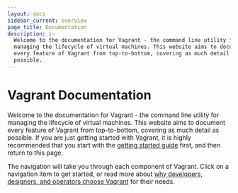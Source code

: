 ```yaml
---
layout: docs
sidebar_current: overview
page_title: Documentation
description: |-
  Welcome to the documentation for Vagrant - the command line utility for
  managing the lifecycle of virtual machines. This website aims to document
  every feature of Vagrant from top-to-bottom, covering as much detail as
  possible.
---
```


# Vagrant Documentation

Welcome to the documentation for Vagrant - the command line utility for managing
the lifecycle of virtual machines. This website aims to document every feature
of Vagrant from top-to-bottom, covering as much detail as possible. If you are
just getting started with Vagrant, it is highly recommended that you start with
the [getting started guide](/intro/getting-started/index.html) first, and then
return to this page.

The navigation will take you through each component of Vagrant. Click on a
navigation item to get started, or read more about
[why developers, designers, and operators choose Vagrant](/intro/index.html)
for their needs.
